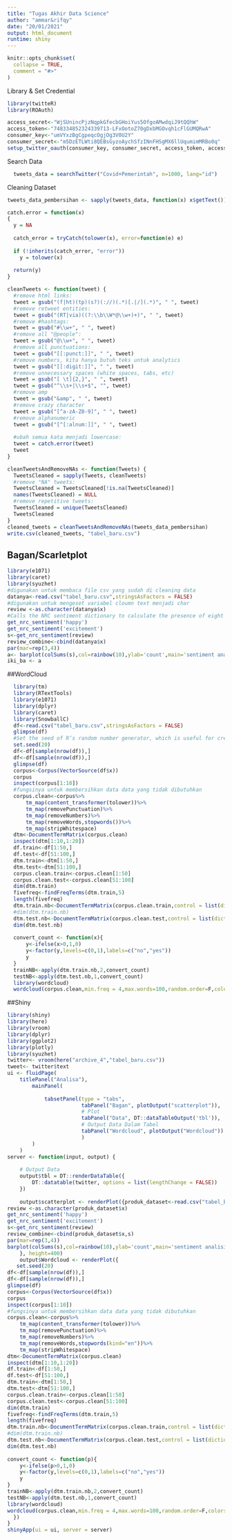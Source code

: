 ```yaml
---
title: "Tugas Akhir Data Science"
author: "ammar&rifqy"
date: "20/01/2021"
output: html_document
runtime: shiny
---
```


```r
knitr::opts_chunk$set(
  collapse = TRUE,
  comment = "#>"
)
```

Library & Set Credential
```r
library(twitteR)
library(ROAuth)

access_secret<-"WjSUnincPjzNqpkGfecbGHoiYus5OfgoAMwdqiJ9tQQhW"
access_token<-"748334852324339713-LFxOotoZ70gDxbMGOvqh1cFlGUMQRwA"
consumer_key<-"umVYxzBgCgpeqcOgjOg3V0U2Y"
consumer_secret<-"m5DzETLWti8QEBsGyzoAychSfzINnFHSgMX6llUqumimMRBo0q"
setup_twitter_oauth(consumer_key, consumer_secret, access_token, access_secret)
```

Search Data
```r
  tweets_data = searchTwitter("Covid+Pemerintah", n=1000, lang="id")
```

Cleaning Dataset
```r
tweets_data_pembersihan <- sapply(tweets_data, function(x) x$getText())

catch.error = function(x)
{
  y = NA
  
  catch_error = tryCatch(tolower(x), error=function(e) e)
  
  if (!inherits(catch_error, "error"))
    y = tolower(x)
  
  return(y)
}

cleanTweets <- function(tweet) {
  #remove html links:
  tweet = gsub("(f|ht)(tp)(s?)(://)(.*)[.|/](.*)", " ", tweet)
  #remove retweet entities:
  tweet = gsub("(RT|via)((?:\\b\\W*@\\w+)+)", " ", tweet)
  #remove #hashtags:
  tweet = gsub("#\\w+", " ", tweet)
  #remove all "@people":
  tweet = gsub("@\\w+", " ", tweet)
  #remove all punctuations:
  tweet = gsub("[[:punct:]]", " ", tweet)
  #remove numbers, kita hanya butuh teks untuk analytics
  tweet = gsub("[[:digit:]]", " ", tweet)
  #remove unnecessary spaces (white spaces, tabs, etc)
  tweet = gsub("[ \t]{2,}", " ", tweet)
  tweet = gsub("^\\s+|\\s+$", "", tweet)
  #remove amp
  tweet = gsub("&amp", " ", tweet)
  #remove crazy character
  tweet = gsub("[^a-zA-Z0-9]", " ", tweet)
  #remove alphanumeric
  tweet = gsub("[^[:alnum:]]", " ", tweet) 
  
  #ubah semua kata menjadi lowercase:
  tweet = catch.error(tweet)
  tweet
}

cleanTweetsAndRemoveNAs <- function(Tweets) {
  TweetsCleaned = sapply(Tweets, cleanTweets)
  #remove "NA" tweets:
  TweetsCleaned = TweetsCleaned[!is.na(TweetsCleaned)]
  names(TweetsCleaned) = NULL
  #remove repetitive tweets:
  TweetsCleaned = unique(TweetsCleaned)
  TweetsCleaned
}
cleaned_tweets = cleanTweetsAndRemoveNAs(tweets_data_pembersihan)
write.csv(cleaned_tweets, "tabel_baru.csv")
```

## Bagan/Scarletplot
```r
library(e1071)
library(caret)
library(syuzhet)
#digunakan untuk membaca file csv yang sudah di cleaning data 
datanya<-read.csv("tabel_baru.csv",stringsAsFactors = FALSE)
#digunakan untuk mengeset variabel cloumn text menjadi char
review <-as.character(datanya$x)
#Calls the NRC sentiment dictionary to calculate the presence of eight different emotions and their corresponding valence in a text file.
get_nrc_sentiment('happy')
get_nrc_sentiment('excitement')
s<-get_nrc_sentiment(review)
review_combine<-cbind(datanya$x)
par(mar=rep(3,4))
a<- barplot(colSums(s),col=rainbow(10),ylab='count',main='sentiment analisis')
iki_ba <- a
```

##WordCloud
```r
  library(tm)
  library(RTextTools)
  library(e1071)
  library(dplyr)
  library(caret)
  library(SnowballC)
  df<-read.csv("tabel_baru.csv",stringsAsFactors = FALSE)
  glimpse(df)
  #Set the seed of R‘s random number generator, which is useful for creating simulations or random objects that can be reproduced.
  set.seed(20)
  df<-df[sample(nrow(df)),]
  df<-df[sample(nrow(df)),]
  glimpse(df)
  corpus<-Corpus(VectorSource(df$x))
  corpus
  inspect(corpus[1:10])
  #fungsinya untuk membersihkan data data yang tidak dibutuhkan 
  corpus.clean<-corpus%>%
      tm_map(content_transformer(tolower))%>%
      tm_map(removePunctuation)%>%
      tm_map(removeNumbers)%>%
      tm_map(removeWords,stopwords())%>%
      tm_map(stripWhitespace)
  dtm<-DocumentTermMatrix(corpus.clean)
  inspect(dtm[1:10,1:20])
  df.train<-df[1:50,]
  df.test<-df[51:100,]
  dtm.train<-dtm[1:50,]
  dtm.test<-dtm[51:100,]
  corpus.clean.train<-corpus.clean[1:50]
  corpus.clean.test<-corpus.clean[51:100]
  dim(dtm.train)
  fivefreq<-findFreqTerms(dtm.train,5)
  length(fivefreq)
  dtm.train.nb<-DocumentTermMatrix(corpus.clean.train,control = list(dictionary=fivefreq))
  #dim(dtm.train.nb)
  dtm.test.nb<-DocumentTermMatrix(corpus.clean.test,control = list(dictionary=fivefreq))
  dim(dtm.test.nb)
   
  convert_count <- function(x){
      y<-ifelse(x>0,1,0)
      y<-factor(y,levels=c(0,1),labels=c("no","yes"))
      y
  }
  trainNB<-apply(dtm.train.nb,2,convert_count)
  testNB<-apply(dtm.test.nb,1,convert_count)
  library(wordcloud)
  wordcloud(corpus.clean,min.freq = 4,max.words=100,random.order=F,colors=brewer.pal(8,"Dark2"))
```
##Shiny

```r
library(shiny)
library(here)
library(vroom)
library(dplyr)
library(ggplot2)
library(plotly)
library(syuzhet)
twitter<- vroom(here("archive_4","tabel_baru.csv"))
tweet<- twitter$text
ui <- fluidPage(
    titlePanel("Analisa"),
        mainPanel(
            
            tabsetPanel(type = "tabs",
                        tabPanel("Bagan", plotOutput("scatterplot")), 
                        # Plot
                        tabPanel("Data", DT::dataTableOutput('tbl')), 
                        # Output Data Dalam Tabel
                        tabPanel("Wordcloud", plotOutput("Wordcloud"))
                        )
        )
    )
server <- function(input, output) {
    
    # Output Data
    output$tbl = DT::renderDataTable({
        DT::datatable(twitter, options = list(lengthChange = FALSE))
    })
    
    output$scatterplot <- renderPlot({produk_dataset<-read.csv("tabel_baru.csv",stringsAsFactors = FALSE)
review <-as.character(produk_dataset$x)
get_nrc_sentiment('happy')
get_nrc_sentiment('excitement')
s<-get_nrc_sentiment(review)
review_combine<-cbind(produk_dataset$x,s)
par(mar=rep(3,4))
barplot(colSums(s),col=rainbow(10),ylab='count',main='sentiment analisis')
    }, height=400)
    output$Wordcloud <- renderPlot({
   set.seed(20)
df<-df[sample(nrow(df)),]
df<-df[sample(nrow(df)),]
glimpse(df)
corpus<-Corpus(VectorSource(df$x))
corpus
inspect(corpus[1:10])
#fungsinya untuk membersihkan data data yang tidak dibutuhkan 
corpus.clean<-corpus%>%
    tm_map(content_transformer(tolower))%>%
    tm_map(removePunctuation)%>%
    tm_map(removeNumbers)%>%
    tm_map(removeWords,stopwords(kind="en"))%>%
    tm_map(stripWhitespace)
dtm<-DocumentTermMatrix(corpus.clean)
inspect(dtm[1:10,1:20])
df.train<-df[1:50,]
df.test<-df[51:100,]
dtm.train<-dtm[1:50,]
dtm.test<-dtm[51:100,]
corpus.clean.train<-corpus.clean[1:50]
corpus.clean.test<-corpus.clean[51:100]
dim(dtm.train)
fivefreq<-findFreqTerms(dtm.train,5)
length(fivefreq)
dtm.train.nb<-DocumentTermMatrix(corpus.clean.train,control = list(dictionary=fivefreq))
#dim(dtm.train.nb)
dtm.test.nb<-DocumentTermMatrix(corpus.clean.test,control = list(dictionary=fivefreq))
dim(dtm.test.nb)
 
convert_count <- function(p){
    y<-ifelse(p>0,1,0)
    y<-factor(y,levels=c(0,1),labels=c("no","yes"))
    y
}
trainNB<-apply(dtm.train.nb,2,convert_count)
testNB<-apply(dtm.test.nb,1,convert_count)
library(wordcloud)
wordcloud(corpus.clean,min.freq = 4,max.words=100,random.order=F,colors=brewer.pal(8,"Dark2"))
  })
}
shinyApp(ui = ui, server = server)
```

